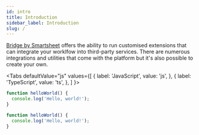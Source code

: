 ```yaml
---
id: intro
title: Introduction
sidebar_label: Introduction
slug: /
---
```



[Bridge by Smartsheet](https://www.smartsheet.com/platform/bridge) offers the ability to run customised extensions that can integrate your worklfow into third-party services. There are numerous integrations and utilities that come with the platform but it's also possible to create your own.

<Tabs
defaultValue="js"
values={[
  { label: 'JavaScript', value: 'js', },
  { label: 'TypeScript', value: 'ts', },
]
}>
<TabItem value="js">


```js
function helloWorld() {
  console.log('Hello, world!');
}
```

</TabItem>
<TabItem value="ts">


```ts
function helloWorld() {
  console.log('Hello, world!');
}
```

</TabItem>
</Tabs>

